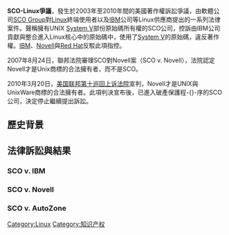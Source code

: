 {{Multiple issues|
{{expand language|1=en|page=SCO–Linux disputes|time=2020-05-30T10:55:22+00:00}}
{{expert|time=2020-05-30T10:55:22+00:00}}
{{missing information|法律诉讼与结果|time=2020-05-30T10:55:22+00:00}}
{{unreferenced|time=2015-06-01T15:56:11+00:00}}
}}
{{noteTA|G1=IT}}
''' SCO-Linux爭議'''，發生於2003年至2010年間的美國著作權訴訟爭議，由軟體公司[[SCO_Group|SCO Group]]對[[Linux|Linux]]終端使用者以及[[IBM|IBM]]公司等Linux供應商提出的一系列法律案件。聲稱擁有UNIX [[System_V|System V]]部份原始碼所有權的SCO公司，控訴由IBM公司貢獻與整合進入Linux核心中的原始碼中，使用了[[System_V|System V]]的原始碼，違反著作權。[[IBM|IBM]]、[[Novell|Novell]]與[[Red_Hat|Red Hat]]反駁此項指控。

2007年8月24日，聯邦法院審理SCO對Novell案（SCO v. Novell），法院認定Novell才是Unix商標的合法擁有者，而不是SCO。

2010年3月20日，[[美国联邦第十巡回上诉法院|美国联邦第十巡回上诉法院]]宣判，Novell才是UNIX與UnixWare商標的合法擁有者。此項判決宣布後，已進入破產保護程-{}-序的SCO公司，決定停止繼續提出訴訟。

==歷史背景==
==法律訴訟與結果==
===SCO v. IBM===
===SCO v. Novell===
===SCO v. AutoZone===
{{FOSS}}
{{Linux内核}}
[[Category:Linux|Category:Linux]]
[[Category:知识产权|Category:知识产权]]